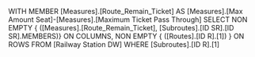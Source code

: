 WITH MEMBER [Measures].[Route_Remain_Ticket] AS [Measures].[Max Amount Seat]-[Measures].[Maximum Ticket Pass Through] 
SELECT 
	NON EMPTY { ([Measures].[Route_Remain_Ticket], [Subroutes].[ID SR].[ID SR].MEMBERS)} ON COLUMNS,
	NON EMPTY { ([Routes].[ID R].[1]) } ON ROWS 
FROM [Railway Station DW]
WHERE [Subroutes].[ID R].[1]